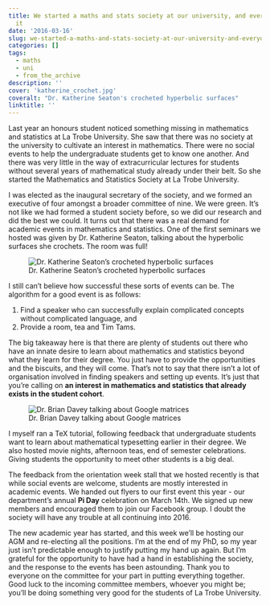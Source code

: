 ```yaml
---
title: We started a maths and stats society at our university, and everyone loves
  it
date: '2016-03-16'
slug: we-started-a-maths-and-stats-society-at-our-university-and-everyone-loves-it
categories: []
tags:
  - maths
  - uni
  - from_the_archive
description: ''
cover: 'katherine_crochet.jpg'
coveralt: "Dr. Katherine Seaton's crocheted hyperbolic surfaces" 
linktitle: ''
---
```


Last year an honours student noticed something missing in mathematics and statistics at La Trobe University. She saw that there was no society at the university to cultivate an interest in mathematics. There were no social events to help the undergraduate students get to know one another. And there was very little in the way of extracurricular lectures for students without several years of mathematical study already under their belt. So she started the Mathematics and Statistics Society at La Trobe University.

I was elected as the inaugural secretary of the society, and we formed an executive of four amongst a broader committee of nine. We were green. It's not like we had formed a student society before, so we did our research and did the best we could. It turns out that there was a real demand for academic events in mathematics and statistics. One of the first seminars we hosted was given by Dr. Katherine Seaton, talking about the hyperbolic surfaces she crochets. The room was full!

![Dr. Katherine Seaton's crocheted hyperbolic surfaces](/img/katherine_crochet.jpg)

I still can't believe how successful these sorts of events can be. The algorithm for a good event is as follows:

(1) Find a speaker who can successfully explain complicated concepts without complicated language, and
(2) Provide a room, tea and Tim Tams.

The big takeaway here is that there are plenty of students out there who have an innate desire to learn about mathematics and statistics beyond what they learn for their degree. You just have to provide the opportunities and the biscuits, and they will come. That's not to say that there isn't a lot of organisation involved in finding speakers and setting up events. It's just that you're calling on <strong>an interest in mathematics and statistics that already exists in the student cohort</strong>.

![Dr. Brian Davey talking about Google matrices](/img/brian_google_matrices.jpg)

I myself ran a TeX tutorial, following feedback that undergraduate students want to learn about mathematical typesetting earlier in their degree. We also hosted movie nights, afternoon teas, end of semester celebrations. Giving students the opportunity to meet other students is a big deal.

The feedback from the orientation week stall that we hosted recently is that while social events are welcome, students are mostly interested in academic events. We handed out flyers to our first event this year - our department's annual <strong>Pi Day</strong> celebration on March 14th. We signed up new members and encouraged them to join our Facebook group. I doubt the society will have any trouble at all continuing into 2016.

The new academic year has started, and this week we'll be hosting our AGM and re-electing all the positions. I'm at the end of my PhD, so my year just isn't predictable enough to justify putting my hand up again. But I'm grateful for the opportunity to have had a hand in establishing the society, and the response to the events has been astounding. Thank you to everyone on the committee for your part in putting everything together. Good luck to the incoming committee members, whoever you might be; you'll be doing something very good for the students of La Trobe University.